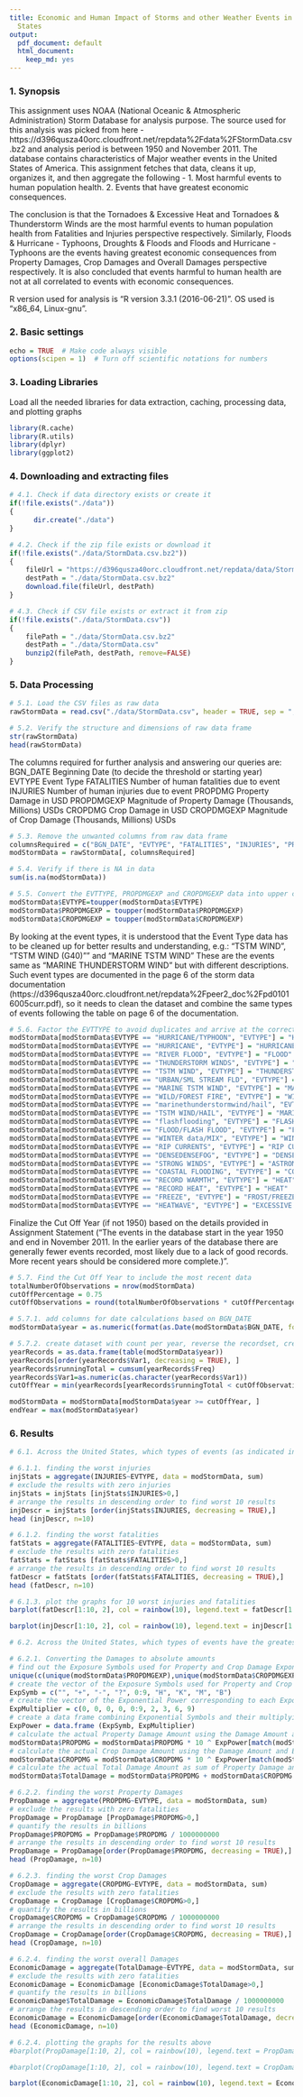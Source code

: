 ```yaml
---
title: Economic and Human Impact of Storms and other Weather Events in the United
  States
output:
  pdf_document: default
  html_document:
    keep_md: yes
---
```


### 1. Synopsis 
This assignment uses NOAA (National Oceanic & Atmospheric Administration) Storm Database for analysis purpose. The source used for this analysis was picked from here - https://d396qusza40orc.cloudfront.net/repdata%2Fdata%2FStormData.csv.bz2 and analysis period is between 1950 and November 2011. The database contains characteristics of Major weather events in the United States of America. This assignment fetches that data, cleans it up, organizes it, and then aggregate the following - 1. Most harmful events to human population health. 2. Events that have greatest economic consequences.

The conclusion is that the Tornadoes & Excessive Heat and Tornadoes & Thunderstorm Winds are the most harmful events to human population health from Fatalities and Injuries perspective respectively. Similarly, Floods & Hurricane - Typhoons, Droughts & Floods and Floods and Hurricane - Typhoons are the events having greatest economic consequences from Property Damages, Crop Damages and Overall Damages perspective respectively. It is also concluded that events harmful to human health are not at all correlated to events with economic consequences.

R version used for analysis is "R version 3.3.1 (2016-06-21)". OS used is "x86_64, Linux-gnu".

### 2. Basic settings
```r
echo = TRUE  # Make code always visible
options(scipen = 1)  # Turn off scientific notations for numbers
```

### 3. Loading Libraries
Load all the needed libraries for data extraction, caching, processing data, and plotting graphs
```r
library(R.cache)
library(R.utils)
library(dplyr)
library(ggplot2)
```

### 4. Downloading and extracting files
```r
# 4.1. Check if data directory exists or create it
if(!file.exists("./data"))
{
      dir.create("./data")
}

# 4.2. Check if the zip file exists or download it
if(!file.exists("./data/StormData.csv.bz2"))
{
    fileUrl = "https://d396qusza40orc.cloudfront.net/repdata/data/StormData.csv.bz2"
    destPath = "./data/StormData.csv.bz2"
    download.file(fileUrl, destPath)
}

# 4.3. Check if CSV file exists or extract it from zip
if(!file.exists("./data/StormData.csv"))
{
    filePath = "./data/StormData.csv.bz2"
    destPath = "./data/StormData.csv"
    bunzip2(filePath, destPath, remove=FALSE)
}
```
### 5. Data Processing
```r
# 5.1. Load the CSV files as raw data
rawStormData = read.csv("./data/StormData.csv", header = TRUE, sep = ",")

# 5.2. Verify the structure and dimensions of raw data frame
str(rawStormData)
head(rawStormData)
```

The columns required for further analysis and answering our queries are:
  BGN_DATE      Beginning Date (to decide the threshold or starting year)
	EVTYPE				Event Type
	FATALITIES		Number of human fatalities due to event
	INJURIES			Number of human injuries due to event
	PROPDMG				Property Damage in USD
	PROPDMGEXP		Magnitude of Property Damage (Thousands, Millions) USDs
	CROPDMG				Crop Damage in USD
	CROPDMGEXP		Magnitude of Crop Damage (Thousands, Millions) USDs
```r
# 5.3. Remove the unwanted columns from raw data frame
columnsRequired = c("BGN_DATE", "EVTYPE", "FATALITIES", "INJURIES", "PROPDMG", "PROPDMGEXP", "CROPDMG", "CROPDMGEXP")
modStormData = rawStormData[, columnsRequired]

# 5.4. Verify if there is NA in data
sum(is.na(modStormData))

# 5.5. Convert the EVTTYPE, PROPDMGEXP and CROPDMGEXP data into upper case for further usage
modStormData$EVTYPE=toupper(modStormData$EVTYPE)
modStormData$PROPDMGEXP = toupper(modStormData$PROPDMGEXP)
modStormData$CROPDMGEXP = toupper(modStormData$CROPDMGEXP)
```

By looking at the event types, it is understood that the Event Type data has to be cleaned up for better results and understanding,
e.g.: “TSTM WIND”, “TSTM WIND (G40)”" and “MARINE TSTM WIND” 
These are the events same as “MARINE THUNDERSTORM WIND” but with different descriptions. Such event types are documented in the page 6 of the storm data documentation (https://d396qusza40orc.cloudfront.net/repdata%2Fpeer2_doc%2Fpd01016005curr.pdf), so it needs to clean the dataset and combine the same types of events following the table on page 6 of the documentation.

```r
# 5.6. Factor the EVTTYPE to avoid duplicates and arrive at the correct measures
modStormData[modStormData$EVTYPE == "HURRICANE/TYPHOON", "EVTYPE"] = "HURRICANE-TYPHOON"
modStormData[modStormData$EVTYPE == "HURRICANE", "EVTYPE"] = "HURRICANE-TYPHOON"
modStormData[modStormData$EVTYPE == "RIVER FLOOD", "EVTYPE"] = "FLOOD"
modStormData[modStormData$EVTYPE == "THUNDERSTORM WINDS", "EVTYPE"] = "THUNDERSTORM WIND"
modStormData[modStormData$EVTYPE == "TSTM WIND", "EVTYPE"] = "THUNDERSTORM WIND"
modStormData[modStormData$EVTYPE == "URBAN/SML STREAM FLD", "EVTYPE"] = "HEAVY RAIN"
modStormData[modStormData$EVTYPE == "MARINE TSTM WIND", "EVTYPE"] = "MARINE THUNDERSTORM WIND"
modStormData[modStormData$EVTYPE == "WILD/FOREST FIRE", "EVTYPE"] = "WILDFIRE"
modStormData[modStormData$EVTYPE == "marinethunderstormwind/hail", "EVTYPE"] = "MARINE THUNDERSTORM WIND"
modStormData[modStormData$EVTYPE == "TSTM WIND/HAIL", "EVTYPE"] = "MARINE THUNDERSTORM WIND"
modStormData[modStormData$EVTYPE == "flashflooding", "EVTYPE"] = "FLASH FLOOD"
modStormData[modStormData$EVTYPE == "FLOOD/FLASH FLOOD", "EVTYPE"] = "FLASH FLOOD"
modStormData[modStormData$EVTYPE == "WINTER data/MIX", "EVTYPE"] = "WINTER data"
modStormData[modStormData$EVTYPE == "RIP CURRENTS", "EVTYPE"] = "RIP CURRENT"
modStormData[modStormData$EVTYPE == "DENSEDENSEFOG", "EVTYPE"] = "DENSE FOG"
modStormData[modStormData$EVTYPE == "STRONG WINDS", "EVTYPE"] = "ASTROMICAL LOW TIDE"
modStormData[modStormData$EVTYPE == "COASTAL FLOODING", "EVTYPE"] = "COASTAL FLOOD"
modStormData[modStormData$EVTYPE == "RECORD WARMTH", "EVTYPE"] = "HEAT"
modStormData[modStormData$EVTYPE == "RECORD HEAT", "EVTYPE"] = "HEAT"
modStormData[modStormData$EVTYPE == "FREEZE", "EVTYPE"] = "FROST/FREEZE"
modStormData[modStormData$EVTYPE == "HEATWAVE", "EVTYPE"] = "EXCESSIVE HEAT"
```
Finalize the Cut Off Year (if not 1950) based on the details provided in Assignment Statement ("The events in the database start in the year 1950 and end in November 2011. In the earlier years of the database there are generally fewer events recorded, most likely due to a lack of good records. More recent years should be considered more complete.)".
```r
# 5.7. Find the Cut Off Year to include the most recent data
totalNumberOfObservations = nrow(modStormData)
cutOffPercentage = 0.75
cutOffObservations = round(totalNumberOfObservations * cutOffPercentage)

# 5.7.1. add columns for date calculations based on BGN_DATE
modStormData$year = as.numeric(format(as.Date(modStormData$BGN_DATE, format = "%m/%d/%Y"), "%Y"))

# 5.7.2. create dataset with count per year, reverse the recordset, create running total
yearRecords = as.data.frame(table(modStormData$year))
yearRecords[order(yearRecords$Var1, decreasing = TRUE), ]
yearRecords$runningTotal = cumsum(yearRecords$Freq)
yearRecords$Var1=as.numeric(as.character(yearRecords$Var1))
cutOffYear = min(yearRecords[yearRecords$runningTotal < cutOffObservations, 1])

modStormData = modStormData[modStormData$year >= cutOffYear, ]
endYear = max(modStormData$year)
```

### 6. Results
```r
# 6.1. Across the United States, which types of events (as indicated in the EVTYPE variable) are most harmful with respect to population health?

# 6.1.1. finding the worst injuries
injStats = aggregate(INJURIES~EVTYPE, data = modStormData, sum)
# exclude the results with zero injuries
injStats = injStats [injStats$INJURIES>0,]
# arrange the results in descending order to find worst 10 results
injDescr = injStats [order(injStats$INJURIES, decreasing = TRUE),]
head (injDescr, n=10)

# 6.1.2. finding the worst fatalities
fatStats = aggregate(FATALITIES~EVTYPE, data = modStormData, sum)
# exclude the results with zero fatalities
fatStats = fatStats [fatStats$FATALITIES>0,]
# arrange the results in descending order to find worst 10 results
fatDescr = fatStats [order(fatStats$FATALITIES, decreasing = TRUE),]
head (fatDescr, n=10)

# 6.1.3. plot the graphs for 10 worst injuries and fatalities
barplot(fatDescr[1:10, 2], col = rainbow(10), legend.text = fatDescr[1:10, 1], ylab = "Fatality", main = "Top 10 events that caused most Fatalities")

barplot(injDescr[1:10, 2], col = rainbow(10), legend.text = injDescr[1:10, 1], ylab = "Injuries", main = "Top 10 events that caused most Injuries")

# 6.2. Across the United States, which types of events have the greatest economic consequences?
```


```r
# 6.2.1. Converting the Damages to absolute amounts
# find out the Exposure Symbols used for Property and Crop Damage Exponential
unique(c(unique(modStormData$PROPDMGEXP),unique(modStormData$CROPDMGEXP)))
# create the vector of the Exposure Symbols used for Property and Crop Damage Exponential
ExpSymb = c("", "+", "-", "?", 0:9, "H", "K", "M", "B")
# create the vector of the Exponential Power corresponding to each Exponential Symbols
ExpMultiplier = c(0, 0, 0, 0, 0:9, 2, 3, 6, 9)
# create a data frame combining Exponential Symbols and their multiplying powers
ExpPower = data.frame (ExpSymb, ExpMultiplier)
# calculate the actual Property Damage Amount using the Damage Amount and Exponential Symbol's Power
modStormData$PROPDMG = modStormData$PROPDMG * 10 ^ ExpPower[match(modStormData$PROPDMGEXP, ExpPower$ExpSymb), 2]
# calculate the actual Crop Damage Amount using the Damage Amount and Exponential Symbol's Power
modStormData$CROPDMG = modStormData$CROPDMG * 10 ^ ExpPower[match(modStormData$CROPDMGEXP, ExpPower$ExpSymb), 2]
# calculate the actual Total Damage Amount as sum of Property Damage and Crop Damage Amounts
modStormData$TotalDamage = modStormData$PROPDMG + modStormData$CROPDMG

# 6.2.2. finding the worst Property Damages
PropDamage = aggregate(PROPDMG~EVTYPE, data = modStormData, sum)
# exclude the results with zero fatalities
PropDamage = PropDamage [PropDamage$PROPDMG>0,]
# quantify the results in billions
PropDamage$PROPDMG = PropDamage$PROPDMG / 1000000000
# arrange the results in descending order to find worst 10 results
PropDamage = PropDamage[order(PropDamage$PROPDMG, decreasing = TRUE),]
head (PropDamage, n=10)

# 6.2.3. finding the worst Crop Damages
CropDamage = aggregate(CROPDMG~EVTYPE, data = modStormData, sum)
# exclude the results with zero fatalities
CropDamage = CropDamage [CropDamage$CROPDMG>0,]
# quantify the results in billions
CropDamage$CROPDMG = CropDamage$CROPDMG / 1000000000
# arrange the results in descending order to find worst 10 results
CropDamage = CropDamage[order(CropDamage$CROPDMG, decreasing = TRUE),]
head (CropDamage, n=10)

# 6.2.4. finding the worst overall Damages
EconomicDamage = aggregate(TotalDamage~EVTYPE, data = modStormData, sum)
# exclude the results with zero fatalities
EconomicDamage = EconomicDamage [EconomicDamage$TotalDamage>0,]
# quantify the results in billions
EconomicDamage$TotalDamage = EconomicDamage$TotalDamage / 1000000000
# arrange the results in descending order to find worst 10 results
EconomicDamage = EconomicDamage[order(EconomicDamage$TotalDamage, decreasing = TRUE),]
head (EconomicDamage, n=10)

# 6.2.4. plotting the graphs for the results above
#barplot(PropDamage[1:10, 2], col = rainbow(10), legend.text = PropDamage[1:10, 1], ylab = "Property Damage (in Billions)", main = "Top 10 events that caused most Property Damage")

#barplot(CropDamage[1:10, 2], col = rainbow(10), legend.text = CropDamage[1:10, 1], ylab = "Crop Damage (in Billions)", main = "Top 10 events that caused most Crop Damage")

barplot(EconomicDamage[1:10, 2], col = rainbow(10), legend.text = EconomicDamage[1:10, 1], ylab = "Total Damage (in Billions)", main = "Top 10 events that caused most overall Damage")
```